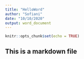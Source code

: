 ```yaml
---
title: "HelloWord"
author: "Sofiani"
date: "10/10/2020"
output: word_document
---
```


```r
knitr::opts_chunk$set(echo = TRUE)
```

##  This is a markdown file

